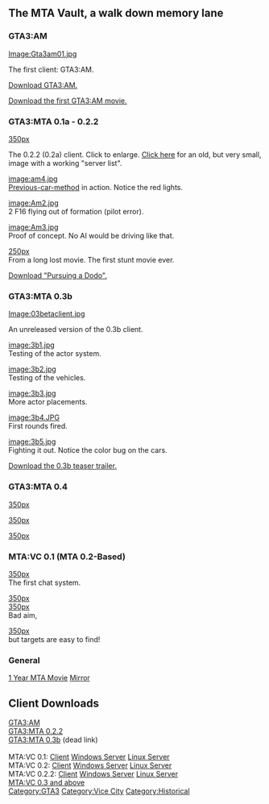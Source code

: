 == The MTA Vault, a walk down memory lane ==

=== GTA3:AM ===

[[/Image:Gta3am01.jpg.md|Image:Gta3am01.jpg]]

The first client: GTA3:AM.

[http://files.mtasa.com/apps/pre-0.1/gta3am01a.zip Download GTA3:AM.]

[http://files.mtasa.com/media/gta3am/first_movie.zip Download the first GTA3:AM movie.]

=== GTA3:MTA 0.1a - 0.2.2 ===

[[/Image:022client.png.md|350px]]

The 0.2.2 (0.2a) client. Click to enlarge. [http://wiki.multitheftauto.com/images/1/1b/02aclientsmall.jpg Click here] for an old, but very small, image with a working "server list".

[[/image:am4.jpg.md|image:am4.jpg]]<br />
[[/Previous-car-method.md|Previous-car-method]] in action. Notice the red lights.

[[/image:Am2.jpg.md|image:Am2.jpg]]<br />
2 F16 flying out of formation (pilot error).

[[/image:Am3.jpg.md|image:Am3.jpg]]<br />
Proof of concept. No AI would be driving like that.

[[/image:Am1.jpg.md|250px]]<br />
From a long lost movie. The first stunt movie ever.

[http://files.mtasa.com/media/gta3mta/Videos/gta3mta-movie2.zip Download "Pursuing a Dodo".]

=== GTA3:MTA 0.3b ===

[[/Image:03betaclient.jpg.md|Image:03betaclient.jpg]]

An unreleased version of the 0.3b client.

[[/image:3b1.jpg.md|image:3b1.jpg]]<br />
Testing of the actor system.

[[/image:3b2.jpg.md|image:3b2.jpg]]<br />
Testing of the vehicles.

[[/image:3b3.jpg.md|image:3b3.jpg]]<br />
More actor placements.

[[/image:3b4.JPG.md|image:3b4.JPG]]<br />
First rounds fired.

[[/image:3b5.jpg.md|image:3b5.jpg]]<br />
Fighting it out. Notice the color bug on the cars.

[http://files.mtasa.com/media/gta3mta/Videos/mta0.3binprogress3.rar Download the 0.3b teaser trailer.]

=== GTA3:MTA 0.4 ===

[[/image:4b1.jpg.md|350px]]<br />


[[/image:4b2.jpg.md|350px]]<br />


[[/image:4b3.jpg.md|350px]]<br />

=== MTA:VC 0.1 (MTA 0.2-Based) ===

[[/image:vc0.1-1.jpg.md|350px]]<br />
The first chat system.

[[/image:vc0.1-2.jpg.md|350px]]<br />

[[/image:vc0.1-3.jpg.md|350px]]<br />
Bad aim,

[[/image:vc0.1-4.jpg.md|350px]]<br />
but targets are easy to find!

=== General ===

[http://www.gonnaplay.com/fileInfo.php?g=20101&f=10 1 Year MTA Movie] [http://files.mtasa.com/media/1yrmta.zip Mirror]

== Client Downloads ==

[http://files.mtasa.com/apps/pre-0.1/gta3am01a.zip GTA3:AM]<br />
[http://files.mtasa.com/apps/0.2/mta022_client_gta3.exe GTA3:MTA 0.2.2]<br />
[http://multitheftauto.com/mta_archived/mta03b.zip GTA3:MTA 0.3b] (dead link)<br /><br />

MTA:VC 0.1: [http://files.mtasa.com/apps/0.1/mta01_client.exe Client] [http://files.mtasa.com/apps/0.1/mta01_server_win32.zip Windows Server] [http://files.mtasa.com/apps/0.1/mta01_server_linux.tar.gz Linux Server]<br />
MTA:VC 0.2: [http://files.mtasa.com/apps/0.2/mta020_client_gtavc.exe Client] [http://files.mtasa.com/apps/0.2/mta020_server_win32.zip Windows Server] [http://files.mtasa.com/apps/0.2/mta020_server_linux.tar.gz Linux Server]<br />
MTA:VC 0.2.2: [http://files.mtasa.com/apps/0.2/mta022_client_gtavc.exe Client] [http://files.mtasa.com/apps/0.2/mta022_server_win32.zip Windows Server] [http://files.mtasa.com/apps/0.2/mta022_server_linux.tar.gz Linux Server]<br />
[http://files.mtasa.com/apps/ MTA:VC 0.3 and above]<br />
[[/Category:GTA3.md|Category:GTA3]] [[/Category:Vice City.md|Category:Vice City]] [[/Category:Historical.md|Category:Historical]]